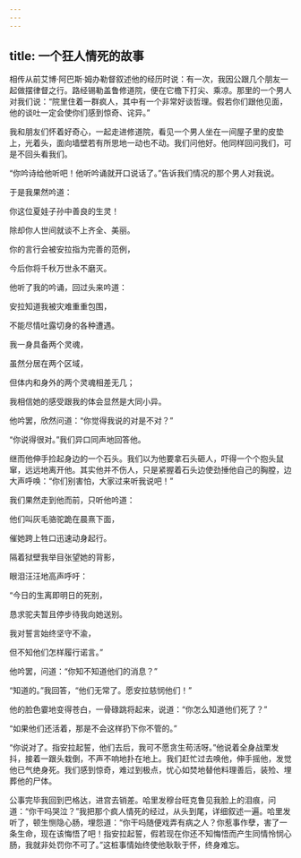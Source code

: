 ```yaml
---
---
---
```

title: 一个狂人情死的故事
---




相传从前艾博·阿巴斯·姆办勒督叙述他的经历时说：有一次，我因公跟几个朋友一起做摆律督之行。路经锡勒盖鲁修道院，便在它檐下打尖、乘凉。那里的一个男人对我们说：“院里住着一群疯人，其中有一个非常好谈哲理。假若你们跟他见面，他的谈吐一定会使你们感到惊奇、诧异。”

我和朋友们怀着好奇心，一起走进修道院，看见一个男人坐在一间屋子里的皮垫上，光着头，面向墙壁若有所思地一动也不动。我们问他好。他同样回问我们，可是不回头看我们。

“你吟诗给他听吧！他听吟诵就开口说话了。”告诉我们情况的那个男人对我说。

于是我果然吟道：

你这位夏娃子孙中善良的生灵！

除却你人世间就谈不上齐全、美丽。

你的言行会被安拉指为完善的范例，

今后你将千秋万世永不磨灭。

他听了我的吟诵，回过头来吟道：

安拉知道我被灾难重重包围，

不能尽情吐露切身的各种遭遇。

我一身具备两个灵魂，

虽然分居在两个区域，

但体内和身外的两个灵魂相差无几；

我相信她的感受跟我的体会显然是大同小异。

他吟罢，欣然问道：“你觉得我说的对是不对？”

“你说得很对。”我们异口同声地回答他。

继而他伸手捡起身边的一个石头。我们以为他要拿石头砸人，吓得一个个抱头鼠窜，远远地离开他。其实他并不伤人，只是紧握着石头边使劲捶他自己的胸膛，边大声呼唤：“你们别害怕，大家过来听我说吧！”

我们果然走到他而前，只听他吟道：

他们叫灰毛骆驼跪在晨熹下面，

催她跨上牲口迅速动身起行。

隔着狱壁我举目张望她的背影，

眼泪汪汪地高声呼吁：

“今日的生离即明日的死别，

恳求驼夫暂且停步待我向她送别。

我对誓言始终坚守不渝，

但不知他们怎样履行诺言。”

他吟罢，问道：“你知不知道他们的消息？”

“知道的。”我回答，“他们无常了。愿安拉慈悯他们！”

他的脸色霎地变得苍白，一骨碌跳将起来，说道：“你怎么知道他们死了？”

“如果他们还活着，那是不会这样扔下你不管的。”

“你说对了。指安拉起誓，他们去后，我可不愿贪生苟活呀。”他说着全身战栗发抖，接着一跟头栽倒，不声不响地扑在地上。我们赶忙过去唤他，伸手摇他，发觉他已气绝身死。我们感到惊奇，难过到极点，忧心如焚地替他料理善后，装殓、埋葬他的尸体。

公事完毕我回到巴格达，进宫去销差。哈里发穆台旺克鲁见我脸上的泪痕，问道：“你干吗哭泣？”我把那个疯人情死的经过，从头到尾，详细叙述一遍。哈里发听了，顿生恻隐心肠，埋怨道：“你干吗随便戏弄有病之人？你惹事作孽，害了一条生命，现在该悔悟了吧！指安拉起誓，假若现在你还不知悔悟而产生同情怜悯心肠，我就非处罚你不可了。”这桩事情始终使他耿耿于怀，终身难忘。